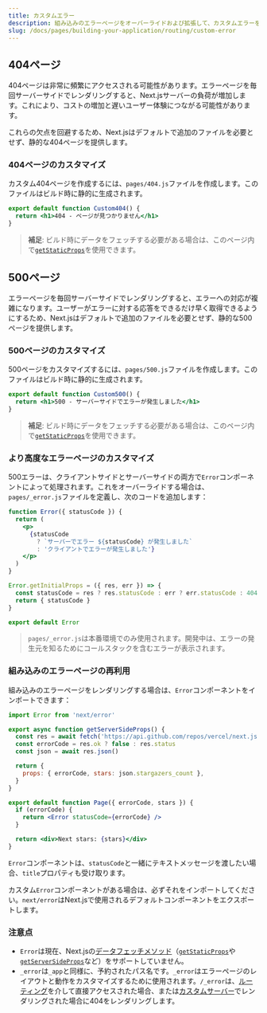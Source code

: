 ```yaml
---
title: カスタムエラー
description: 組み込みのエラーページをオーバーライドおよび拡張して、カスタムエラーを処理します。
slug: /docs/pages/building-your-application/routing/custom-error
---
```


## 404ページ

404ページは非常に頻繁にアクセスされる可能性があります。エラーページを毎回サーバーサイドでレンダリングすると、Next.jsサーバーの負荷が増加します。これにより、コストの増加と遅いユーザー体験につながる可能性があります。

これらの欠点を回避するため、Next.jsはデフォルトで追加のファイルを必要とせず、静的な404ページを提供します。

### 404ページのカスタマイズ

カスタム404ページを作成するには、`pages/404.js`ファイルを作成します。このファイルはビルド時に静的に生成されます。

```jsx filename="pages/404.js"
export default function Custom404() {
  return <h1>404 - ページが見つかりません</h1>
}
```

> **補足**: ビルド時にデータをフェッチする必要がある場合は、このページ内で[`getStaticProps`](/docs/pages/building-your-application/data-fetching/get-static-props)を使用できます。

## 500ページ

エラーページを毎回サーバーサイドでレンダリングすると、エラーへの対応が複雑になります。ユーザーがエラーに対する応答をできるだけ早く取得できるようにするため、Next.jsはデフォルトで追加のファイルを必要とせず、静的な500ページを提供します。

### 500ページのカスタマイズ

500ページをカスタマイズするには、`pages/500.js`ファイルを作成します。このファイルはビルド時に静的に生成されます。

```jsx filename="pages/500.js"
export default function Custom500() {
  return <h1>500 - サーバーサイドでエラーが発生しました</h1>
}
```

> **補足**: ビルド時にデータをフェッチする必要がある場合は、このページ内で[`getStaticProps`](/docs/pages/building-your-application/data-fetching/get-static-props)を使用できます。

### より高度なエラーページのカスタマイズ

500エラーは、クライアントサイドとサーバーサイドの両方で`Error`コンポーネントによって処理されます。これをオーバーライドする場合は、`pages/_error.js`ファイルを定義し、次のコードを追加します：

```jsx
function Error({ statusCode }) {
  return (
    <p>
      {statusCode
        ? `サーバーでエラー ${statusCode} が発生しました`
        : 'クライアントでエラーが発生しました'}
    </p>
  )
}

Error.getInitialProps = ({ res, err }) => {
  const statusCode = res ? res.statusCode : err ? err.statusCode : 404
  return { statusCode }
}

export default Error
```

> `pages/_error.js`は本番環境でのみ使用されます。開発中は、エラーの発生元を知るためにコールスタックを含むエラーが表示されます。

### 組み込みのエラーページの再利用

組み込みのエラーページをレンダリングする場合は、`Error`コンポーネントをインポートできます：

```jsx
import Error from 'next/error'

export async function getServerSideProps() {
  const res = await fetch('https://api.github.com/repos/vercel/next.js')
  const errorCode = res.ok ? false : res.status
  const json = await res.json()

  return {
    props: { errorCode, stars: json.stargazers_count },
  }
}

export default function Page({ errorCode, stars }) {
  if (errorCode) {
    return <Error statusCode={errorCode} />
  }

  return <div>Next stars: {stars}</div>
}
```

`Error`コンポーネントは、`statusCode`と一緒にテキストメッセージを渡したい場合、`title`プロパティも受け取ります。

カスタム`Error`コンポーネントがある場合は、必ずそれをインポートしてください。`next/error`はNext.jsで使用されるデフォルトコンポーネントをエクスポートします。

### 注意点

- `Error`は現在、Next.jsの[データフェッチメソッド](/docs/pages/building-your-application/data-fetching)（[`getStaticProps`](/docs/pages/building-your-application/data-fetching/get-static-props)や[`getServerSideProps`](/docs/pages/building-your-application/data-fetching/get-server-side-props)など）をサポートしていません。
- `_error`は`_app`と同様に、予約されたパス名です。`_error`はエラーページのレイアウトと動作をカスタマイズするために使用されます。`/_error`は、[ルーティング](/docs/pages/building-your-application/routing)を介して直接アクセスされた場合、または[カスタムサーバー](/docs/pages/building-your-application/configuring/custom-server)でレンダリングされた場合に404をレンダリングします。
